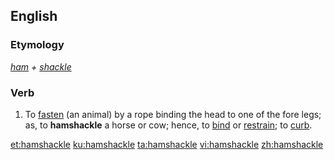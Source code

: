 ==English==

===Etymology===
''[[ham]] + [[shackle]]''

===Verb===
{{en-verb|hamshackles|hamshackling|hamshackled}}

# {{lb|en|transitive}} To [[fasten]] (an animal) by a rope binding the head to one of the fore legs; as, to '''hamshackle''' a horse or cow; hence, to [[bind]] or [[restrain]]; to [[curb]].

[[et:hamshackle]]
[[ku:hamshackle]]
[[ta:hamshackle]]
[[vi:hamshackle]]
[[zh:hamshackle]]